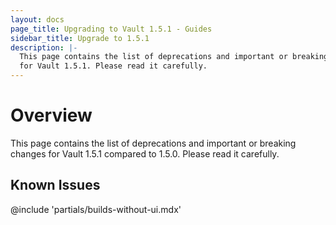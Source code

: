 ```yaml
---
layout: docs
page_title: Upgrading to Vault 1.5.1 - Guides
sidebar_title: Upgrade to 1.5.1
description: |-
  This page contains the list of deprecations and important or breaking changes
  for Vault 1.5.1. Please read it carefully.
---
```


# Overview

This page contains the list of deprecations and important or breaking changes
for Vault 1.5.1 compared to 1.5.0. Please read it carefully.

## Known Issues

@include 'partials/builds-without-ui.mdx'
